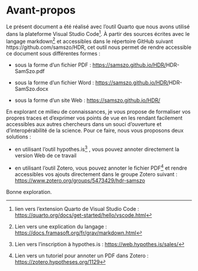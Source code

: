 # Avant-propos {#sec-avantpropos .unnumbered}

Le présent document a été réalisé avec l'outil Quarto que nous avons utilisé dans la plateforme Visual Studio Code[^avantpropos1]. À partir des sources écrites avec le langage markdown[^avantpropos2] et accessibles dans le répertoire GitHub suivant https://github.com/samszo/HDR, cet outil nous permet de rendre accessible ce document sous différentes formes :

[^avantpropos1]: lien vers l'extension Quarto de Visual Studio Code : <https://quarto.org/docs/get-started/hello/vscode.html>

[^avantpropos2]: Lien vers une explication du langage : <https://docs.framasoft.org/fr/grav/markdown.html>

-   sous la forme d'un fichier PDF : <https://samszo.github.io/HDR/>HDR-SamSzo.pdf

-   sous la forme d'un fichier Word : <https://samszo.github.io/HDR/>HDR-SamSzo.docx

-   sous la forme d'un site Web : <https://samszo.github.io/HDR/>

En explorant ce milieu de connaissances, je vous propose de formaliser vos propres traces et d'exprimer vos points de vue en les rendant facilement accessibles aux autres chercheurs dans un souci d'ouverture et d'interopérabilité de la science. Pour ce faire, nous vous proposons deux solutions :

-   en utilisant l'outil hypothes.is[^avantpropos3] , vous pouvez annoter directement la version Web de ce travail

-   en utilisant l'outil Zotero, vous pouvez annoter le fichier PDF[^avantpropos4] et rendre accessibles vos ajouts directement dans le groupe Zotero suivant : <https://www.zotero.org/groups/5473429/hdr-samszo>

[^avantpropos3]: Lien vers l'inscription à hypothes.is : <https://web.hypothes.is/sales/>

[^avantpropos4]: Lien vers un tutoriel pour annoter un PDF dans Zotero : <https://zotero.hypotheses.org/1129>

Bonne exploration.